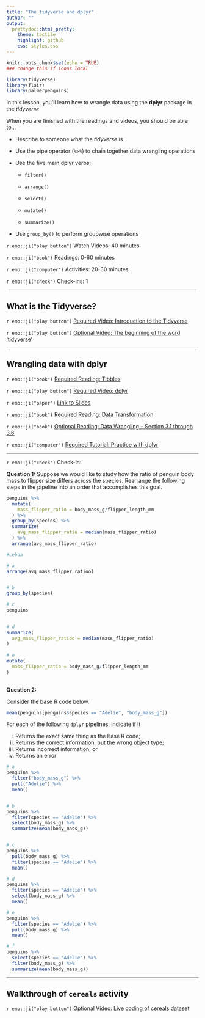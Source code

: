```yaml
---
title: "The tidyverse and dplyr"
author: ""
output:
  prettydoc::html_pretty:
    theme: tactile
    highlight: github
    css: styles.css
---
```


```r
knitr::opts_chunk$set(echo = TRUE)
### change this if icons local
```

```r
library(tidyverse)
library(flair)
library(palmerpenguins)
```

In this lesson, you'll learn how to wrangle data using the **dplyr** package in 
the *tidyverse*

When you are finished with the readings and videos, you should be able to...

* Describe to someone what the *tidyverse* is

* Use the pipe operator (`%>%`) to chain together data wrangling operations

* Use the five main dplyr verbs:

  * `filter()`
  
  * `arrange()`
  
  * `select()`
  
  * `mutate()`
  
  * `summarize()`

* Use `group_by()` to perform groupwise operations


`r emo::ji("play button")` Watch Videos: 40 minutes  

`r emo::ji("book")` Readings: 0-60 minutes   

`r emo::ji("computer")` Activities: 20-30 minutes  
  
`r emo::ji("check")` Check-ins: 1

---

## What is the Tidyverse?

`r emo::ji("play button")` [Required Video: Introduction to the Tidyverse](https://www.youtube.com/embed/JrnjWii18L8)


`r emo::ji("play button")` [Optional Video: The beginning of the word 'tidyverse'](https://channel9.msdn.com/Events/useR-international-R-User-conference/useR2016/Towards-a-grammar-of-interactive-graphics)


---

## Wrangling data with dplyr

`r emo::ji("book")` [Required Reading: Tibbles](https://r4ds.had.co.nz/tibbles.html)

`r emo::ji("play button")` [Required Video: dplyr](https://www.youtube.com/embed/p1NVeYm_DvG0)

`r emo::ji("paper")` [Link to Slides](Slides/Intro_to_Tidyverse.html)

`r emo::ji("book")` [Required Reading: Data Transformation](https://r4ds.had.co.nz/transform.html)

`r emo::ji("book")` [Optional Reading: Data Wrangling -- Section 3.1 through 3.6](https://moderndive.com/3-wrangling.html)

`r emo::ji("computer")` [Required Tutorial: Practice with dplyr](https://rstudio.cloud/learn/primers/2)

---

`r emo::ji("check")` Check-in: 


**Question 1:**  Suppose we would like to study how the ratio of penguin body mass to flipper size differs across the species.  Rearrange the following steps in the pipeline into an order that accomplishes this goal.

```r
penguins %>%
  mutate(
    mass_flipper_ratio = body_mass_g/flipper_length_mm
  ) %>%
  group_by(species) %>%
  summarize(
    avg_mass_flipper_ratio = median(mass_flipper_ratio)
  ) %>%
  arrange(avg_mass_flipper_ratio)

#cebda
```

```r

# a
arrange(avg_mass_flipper_ratioo)


# b
group_by(species)

# c
penguins 
  

# d
summarize(
  avg_mass_flipper_ratioo = median(mass_flipper_ratio)
)
  
# e
mutate(
  mass_flipper_ratio = body_mass_g/flipper_length_mm
)
  
```

**Question 2:** 

Consider the base R code below.


```r
mean(penguins[penguins$species == "Adelie", "body_mass_g"])
```

For each of the following `dplyr` pipelines, indicate if it

(i) Returns the exact same thing as the Base R code;
(ii) Returns the correct information, but the wrong object type;
(iii) Returns incorrect information; or
(iv) Returns an error

```r
# a
penguins %>%
  filter("body_mass_g") %>%
  pull("Adelie") %>%
  mean()


# b
penguins %>%
  filter(species == "Adelie") %>%
  select(body_mass_g) %>%
  summarize(mean(body_mass_g))


# c
penguins %>%
  pull(body_mass_g) %>%
  filter(species == "Adelie") %>%
  mean()

# d
penguins %>%
  filter(species == "Adelie") %>%
  select(body_mass_g) %>%
  mean()

# e
penguins %>%
  filter(species == "Adelie") %>%
  pull(body_mass_g) %>%
  mean()

# f
penguins %>%
  select(species == "Adelie") %>%
  filter(body_mass_g) %>%
  summarize(mean(body_mass_g))
```


---

## Walkthrough of `cereals` activity

`r emo::ji("play button")` [Optional Video: Live coding of cereals dataset](https://www.youtube.com/watch?v=CgQELANvAZ8)

